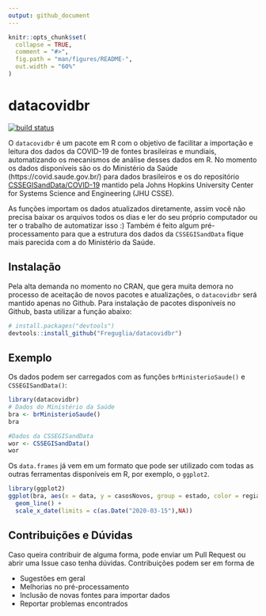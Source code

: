```yaml
---
output: github_document
---
```


<!-- README.md is generated from README.Rmd. Please edit that file -->

```r
knitr::opts_chunk$set(
  collapse = TRUE,
  comment = "#>",
  fig.path = "man/figures/README-",
  out.width = "60%"
)
```

# datacovidbr

<!-- badges: start -->
[![build status](https://travis-ci.org/Freguglia/datacovidbr.svg?branch=master)](https://travis-ci.org/Freguglia/datacovidbr)
<!-- badges: end -->

O `datacovidbr` é um pacote em R com o objetivo de facilitar a importação e leitura dos dados da COVID-19 de fontes brasileiras e mundiais, automatizando os mecanismos de análise desses dados em R. No momento os dados disponíveis são os do Ministério da Saúde (https://covid.saude.gov.br/) para dados brasileiros e os do repositório [CSSEGISandData/COVID-19](https://github.com/CSSEGISandData/COVID-19) mantido pela Johns Hopkins University Center for Systems Science and Engineering (JHU CSSE).

As funções importam os dados atualizados diretamente, assim você não precisa baixar os arquivos todos os dias e ler do seu próprio computador ou ter o trabalho de automatizar isso :) Também é feito algum pré-processamento para que a estrutura dos dados da `CSSEGISandData` fique mais parecida com a do Ministério da Saúde.

## Instalação

Pela alta demanda no momento no CRAN, que gera muita demora no processo de aceitação de novos pacotes e atualizações,  o `datacovidbr` será mantido apenas no Github. Para instalação de pacotes disponíveis no Github, basta utilizar a função abaixo:

```r
# install.packages("devtools")
devtools::install_github("Freguglia/datacovidbr")
```

## Exemplo

Os dados podem ser carregados com as funções `brMinisterioSaude()` e `CSSEGISandData()`:

```r
library(datacovidbr)
# Dados do Ministério da Saúde
bra <- brMinisterioSaude()
bra

#Dados da CSSEGISandData
wor <- CSSEGISandData()
wor

```

Os `data.frames` já vem em um formato que pode ser utilizado com todas as outras ferramentas disponíveis em R, por exemplo, o `ggplot2`.

```r
library(ggplot2)
ggplot(bra, aes(x = data, y = casosNovos, group = estado, color = regiao)) +
  geom_line() +
  scale_x_date(limits = c(as.Date("2020-03-15"),NA))
```

## Contribuições e Dúvidas

Caso queira contribuir de alguma forma, pode enviar um Pull Request ou abrir uma Issue caso tenha dúvidas. Contribuições podem ser em forma de
  
  * Sugestões em geral
  * Melhorias no pré-processamento
  * Inclusão de novas fontes para importar dados
  * Reportar problemas encontrados
